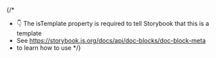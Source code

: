  
{/* 
  * 👇 The isTemplate property is required to tell Storybook that this is a template
  * See https://storybook.js.org/docs/api/doc-blocks/doc-block-meta
  * to learn how to use
*/}
 
<Meta isTemplate />
 
<Title />
<Subtitle />
<Description />
<Primary />
 
## Props 
<Controls />
 
## Variations
<Stories />